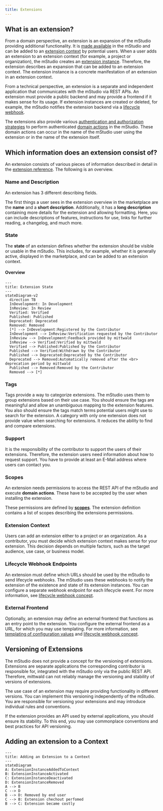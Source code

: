 ```yaml
---
title: Extensions
---
```


## What is an extension?

From a domain perspective, an extension is an expansion of the mStudio providing additional functionality.
It is [made available](../../how-to/create-extension) in the mStudio and can be added to an [extension context](../../glossary/#extension-context) by potential users.
When a user adds an extension to an extension context (for example, a project or organization), the mStudio creates an [extension instance](../../glossary#extension-instance).
Therefore, the extension describes an expansion that can be added to an extension context.
The extension instance is a concrete manifestation of an extension in an extension context.

From a technical perspective, an extension is a separate and independent application that communicates with the mStudio via REST APIs.
An extension must provide a public backend and may provide a frontend if it makes sense for its usage.
If extension instances are created or deleted, for example, the mStudio notifies the extension backend via a [lifecycle webhook](../concepts/lifecycle-webhooks).

The extensions also provide various [authentication and authorization strategies](../concepts/authentication) to perform authenticated [domain actions](../../glossary#domain-action) in the mStudio.
These domain actions can occur in the name of the mStudio user using the extension or in the name of the extension itself.

## Which information does an extension consist of?

An extension consists of various pieces of information described in detail in the [extension reference](../../reference/extensions).
The following is an overview.

### Name and Description

An extension has 3 different describing fields.

The first things a user sees in the extension overview in the marketplace are the **name** and a **short description**.
Additionally, it has a **long description** containing more details for the extension and allowing formatting.
Here, you can include descriptions of features, instructions for use, links for further reading, a changelog, and much more.

### State

The **state** of an extension defines whether the extension should be visible or usable in the mStudio.
This includes, for example, whether it is generally active, displayed in the marketplace, and can be added to an extension context.

#### Overview

```mermaid
---
title: Extension State
---
stateDiagram-v2
  direction TB
  InDevelopment: In Development
  InReview: In Review
  Verified: Verified
  Published: Published
  Deprecated: Deprecated
  Removed: Removed
  [*] --> InDevelopment:Registered by the Contributor
  InDevelopment --> InReview:Verification requested by the Contributor
  InReview --> InDevelopment:Feedback provided by mittwald
  InReview --> Verified:Verified by mittwald
  Verified --> Published:Published by the Contributor
  Published --> Verified:Withdrawn by the Contributor
  Published --> Deprecated:Deprecated by the Contributor
  Deprecated --> Removed:Automatically removed after the <br> deprecation period by mittwald
  Published --> Removed:Removed by the Contributor
  Removed --> [*]
```

### Tags

Tags provide a way to categorize extensions.
The mStudio uses them to group extensions based on their use case.
You should ensure the tags are meaningful and allow an unambiguous mapping to the extension features.
You also should ensure the tags match terms potential users might use to search for the extension.
A category with only one extension does not provide value when searching for extensions.
It reduces the ability to find and compare extensions.

### Support

It is the responsibility of the contributor to support the users of their extensions.
Therefore, the extension users need information about how to request support.
You have to provide at least an E-Mail address where users can contact you.

### Scopes

An extension needs permissions to access the REST API of the mStudio and execute **domain actions**.
These have to be accepted by the user when installing the extension.

These permissions are defined by [**scopes**](../concepts/scopes).
The extension definition contains a list of scopes describing the extensions permissions.

### Extension Context

Users can add an extension either to a project or an organization.
As a contributor, you must decide which extension context makes sense for your extension.
This decision depends on multiple factors, such as the target audience, use case, or business model.

### Lifecycle Webhook Endpoints

An extension must define which URLs should be used by the mStudio to send lifecycle webhooks.
The mStudio uses these webhooks to notify the extension of the existence and state of its extension instances.
You can configure a separate webhook endpoint for each lifecycle event.
For more information, see [lifecycle webhook concept](../concepts/lifecycle-webhooks).

### External Frontend

Optionally, an extension may define an external frontend that functions as an entry point to the extension.
You configure the external frontend as a URL, for which you may use templating.
For more information, see [templating of configuration values](../concepts/templating) and [lifecycle webhook concept](../concepts/lifecycle-webhooks).

## Versioning of Extensions

The mStudio does not provide a concept for the versioning of extensions.
Extensions are separate applications the corresponding contributor is responsible for, integrated with the mStudio only via the public REST API.
Therefore, mittwald can not reliably manage the versioning and stability of versions of extensions.

The use case of an extension may require providing functionality in different versions.
You can implement this versioning independently of the mStudio.
You are responsible for versioning your extensions and may introduce individual rules and conventions.

If the extension provides an API used by external applications, you should ensure its stability.
To this end, you may use commonplace conventions and best practices for API versioning.

## Adding an extension to a Context

```mermaid
---
title: Adding an Extension to a Context
---
stateDiagram
A: ExtensionInstanceAddedToContext
B: ExtensionInstanceActivated
C: ExtensionInstanceDeactivated
D: ExtensionInstanceRemoved
A --> B
C --> D
B --> D: Removed by end user
C --> B: Extension chechout perfomed
B --> C: Extension became costly
```
